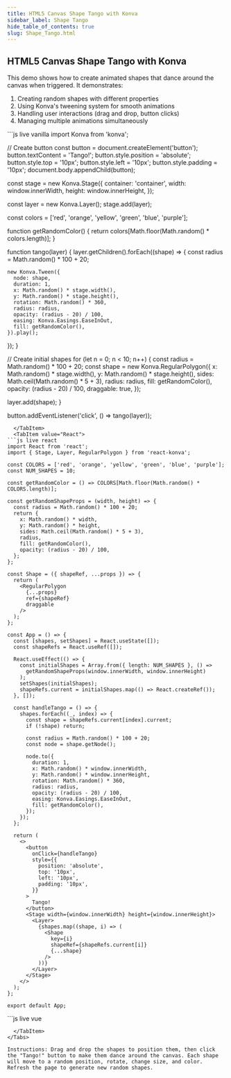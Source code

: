 ```yaml
---
title: HTML5 Canvas Shape Tango with Konva
sidebar_label: Shape Tango
hide_table_of_contents: true
slug: Shape_Tango.html
---
```


## HTML5 Canvas Shape Tango with Konva

This demo shows how to create animated shapes that dance around the canvas when triggered. It demonstrates:
1. Creating random shapes with different properties
2. Using Konva's tweening system for smooth animations
3. Handling user interactions (drag and drop, button clicks)
4. Managing multiple animations simultaneously


<Tabs>
  <TabItem value="Vanilla" default>
```js live vanilla
import Konva from 'konva';

// Create button
const button = document.createElement('button');
button.textContent = 'Tango!';
button.style.position = 'absolute';
button.style.top = '10px';
button.style.left = '10px';
button.style.padding = '10px';
document.body.appendChild(button);

const stage = new Konva.Stage({
  container: 'container',
  width: window.innerWidth,
  height: window.innerHeight,
});

const layer = new Konva.Layer();
stage.add(layer);

const colors = ['red', 'orange', 'yellow', 'green', 'blue', 'purple'];

function getRandomColor() {
  return colors[Math.floor(Math.random() * colors.length)];
}

function tango(layer) {
  layer.getChildren().forEach((shape) => {
    const radius = Math.random() * 100 + 20;
    
    new Konva.Tween({
      node: shape,
      duration: 1,
      x: Math.random() * stage.width(),
      y: Math.random() * stage.height(),
      rotation: Math.random() * 360,
      radius: radius,
      opacity: (radius - 20) / 100,
      easing: Konva.Easings.EaseInOut,
      fill: getRandomColor(),
    }).play();
  });
}

// Create initial shapes
for (let n = 0; n < 10; n++) {
  const radius = Math.random() * 100 + 20;
  const shape = new Konva.RegularPolygon({
    x: Math.random() * stage.width(),
    y: Math.random() * stage.height(),
    sides: Math.ceil(Math.random() * 5 + 3),
    radius: radius,
    fill: getRandomColor(),
    opacity: (radius - 20) / 100,
    draggable: true,
  });

  layer.add(shape);
}

button.addEventListener('click', () => tango(layer));
```
  </TabItem>
  <TabItem value="React">
```js live react
import React from 'react';
import { Stage, Layer, RegularPolygon } from 'react-konva';

const COLORS = ['red', 'orange', 'yellow', 'green', 'blue', 'purple'];
const NUM_SHAPES = 10;

const getRandomColor = () => COLORS[Math.floor(Math.random() * COLORS.length)];

const getRandomShapeProps = (width, height) => {
  const radius = Math.random() * 100 + 20;
  return {
    x: Math.random() * width,
    y: Math.random() * height,
    sides: Math.ceil(Math.random() * 5 + 3),
    radius,
    fill: getRandomColor(),
    opacity: (radius - 20) / 100,
  };
};

const Shape = ({ shapeRef, ...props }) => {
  return (
    <RegularPolygon
      {...props}
      ref={shapeRef}
      draggable
    />
  );
};

const App = () => {
  const [shapes, setShapes] = React.useState([]);
  const shapeRefs = React.useRef([]);

  React.useEffect(() => {
    const initialShapes = Array.from({ length: NUM_SHAPES }, () =>
      getRandomShapeProps(window.innerWidth, window.innerHeight)
    );
    setShapes(initialShapes);
    shapeRefs.current = initialShapes.map(() => React.createRef());
  }, []);

  const handleTango = () => {
    shapes.forEach((_, index) => {
      const shape = shapeRefs.current[index].current;
      if (!shape) return;

      const radius = Math.random() * 100 + 20;
      const node = shape.getNode();

      node.to({
        duration: 1,
        x: Math.random() * window.innerWidth,
        y: Math.random() * window.innerHeight,
        rotation: Math.random() * 360,
        radius: radius,
        opacity: (radius - 20) / 100,
        easing: Konva.Easings.EaseInOut,
        fill: getRandomColor(),
      });
    });
  };

  return (
    <>
      <button
        onClick={handleTango}
        style={{
          position: 'absolute',
          top: '10px',
          left: '10px',
          padding: '10px',
        }}
      >
        Tango!
      </button>
      <Stage width={window.innerWidth} height={window.innerHeight}>
        <Layer>
          {shapes.map((shape, i) => (
            <Shape
              key={i}
              shapeRef={shapeRefs.current[i]}
              {...shape}
            />
          ))}
        </Layer>
      </Stage>
    </>
  );
};

export default App;
```
  </TabItem>
  <TabItem value="Vue">
```js live vue
<template>
  <div>
    <button
      @click="handleTango"
      style="position: absolute; top: 10px; left: 10px; padding: 10px"
    >
      Tango!
    </button>
    <v-stage :config="stageConfig">
      <v-layer ref="layerRef">
        <v-regular-polygon
          v-for="(shape, i) in shapes"
          :key="i"
          :config="{ ...shape, draggable: true }"
          :ref="(el) => (shapeRefs[i] = el)"
        />
      </v-layer>
    </v-stage>
  </div>
</template>

<script setup>
import { ref, onMounted } from 'vue';

const COLORS = ['red', 'orange', 'yellow', 'green', 'blue', 'purple'];
const NUM_SHAPES = 10;

const shapes = ref([]);
const shapeRefs = ref([]);
const layerRef = ref(null);

const stageConfig = {
  width: window.innerWidth,
  height: window.innerHeight,
};

const getRandomColor = () => COLORS[Math.floor(Math.random() * COLORS.length)];

const getRandomShapeProps = () => {
  const radius = Math.random() * 100 + 20;
  return {
    x: Math.random() * stageConfig.width,
    y: Math.random() * stageConfig.height,
    sides: Math.ceil(Math.random() * 5 + 3),
    radius,
    fill: getRandomColor(),
    opacity: (radius - 20) / 100,
  };
};

const handleTango = () => {
  shapeRefs.value.forEach((shapeRef) => {
    if (!shapeRef) return;

    const radius = Math.random() * 100 + 20;
    const node = shapeRef.getNode();

    node.to({
      duration: 1,
      x: Math.random() * stageConfig.width,
      y: Math.random() * stageConfig.height,
      rotation: Math.random() * 360,
      radius: radius,
      opacity: (radius - 20) / 100,
      easing: Konva.Easings.EaseInOut,
      fill: getRandomColor(),
    });
  });
};

onMounted(() => {
  shapes.value = Array.from({ length: NUM_SHAPES }, getRandomShapeProps);
  shapeRefs.value = new Array(NUM_SHAPES);
});
</script>
```
  </TabItem>
</Tabs>

Instructions: Drag and drop the shapes to position them, then click the "Tango!" button to make them dance around the canvas. Each shape will move to a random position, rotate, change size, and color. Refresh the page to generate new random shapes. 